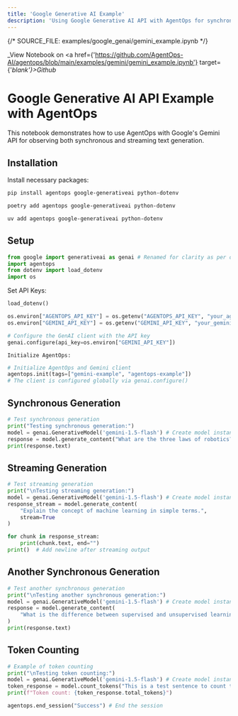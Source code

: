 ```yaml
---
title: 'Google Generative AI Example'
description: 'Using Google Generative AI API with AgentOps for synchronous and streaming text generation'
---
```

{/*  SOURCE_FILE: examples/google_genai/gemini_example.ipynb  */}

_View Notebook on <a href={'https://github.com/AgentOps-AI/agentops/blob/main/examples/gemini/gemini_example.ipynb'} target={'_blank'}>Github</a>_

# Google Generative AI API Example with AgentOps

This notebook demonstrates how to use AgentOps with Google's Gemini API for observing both synchronous and streaming text generation.

## Installation
Install necessary packages:
<CodeGroup>
  ```bash pip
  pip install agentops google-generativeai python-dotenv
  ```
  ```bash poetry
  poetry add agentops google-generativeai python-dotenv
  ```
  ```bash uv
  uv add agentops google-generativeai python-dotenv
  ```
</CodeGroup>

## Setup
```python
from google import generativeai as genai # Renamed for clarity as per official docs
import agentops
from dotenv import load_dotenv
import os
```

Set API Keys:
```python
load_dotenv()

os.environ["AGENTOPS_API_KEY"] = os.getenv("AGENTOPS_API_KEY", "your_agentops_api_key_here")
os.environ["GEMINI_API_KEY"] = os.getenv("GEMINI_API_KEY", "your_gemini_api_key_here")

# Configure the GenAI client with the API key
genai.configure(api_key=os.environ["GEMINI_API_KEY"])
```

    Initialize AgentOps:
```python
# Initialize AgentOps and Gemini client
agentops.init(tags=["gemini-example", "agentops-example"])
# The client is configured globally via genai.configure()
```

## Synchronous Generation
```python
# Test synchronous generation
print("Testing synchronous generation:")
model = genai.GenerativeModel('gemini-1.5-flash') # Create model instance
response = model.generate_content("What are the three laws of robotics?")
print(response.text)
```

## Streaming Generation
```python
# Test streaming generation
print("\nTesting streaming generation:")
model = genai.GenerativeModel('gemini-1.5-flash') # Create model instance
response_stream = model.generate_content(
    "Explain the concept of machine learning in simple terms.",
    stream=True
)

for chunk in response_stream:
    print(chunk.text, end="")
print()  # Add newline after streaming output
```

## Another Synchronous Generation
```python
# Test another synchronous generation
print("\nTesting another synchronous generation:")
model = genai.GenerativeModel('gemini-1.5-flash') # Create model instance
response = model.generate_content(
    "What is the difference between supervised and unsupervised learning?"
)
print(response.text)
```

## Token Counting
```python
# Example of token counting
print("\nTesting token counting:")
model = genai.GenerativeModel('gemini-1.5-flash') # Create model instance
token_response = model.count_tokens("This is a test sentence to count tokens.")
print(f"Token count: {token_response.total_tokens}")

agentops.end_session("Success") # End the session
```

<script type="module" src="/scripts/github_stars.js"></script>
<script type="module" src="/scripts/scroll-img-fadein-animation.js"></script>
<script type="module" src="/scripts/button_heartbeat_animation.js"></script>
<script type="module" src="/scripts/adjust_api_dynamically.js"></script>

